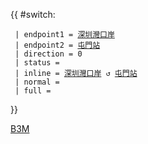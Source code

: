 {{ #switch: {{{format|}}}
  | endpoint1 = [[深圳灣口岸公共運輸交匯處|深圳灣口岸]]
  | endpoint2 = [[屯門碼頭公共運輸交匯處|屯門站]]
  | direction = 0
  | status =
  | inline = [[深圳灣口岸公共運輸交匯處|深圳灣口岸]] ↺ [[屯門站公共運輸交匯處|屯門站]]
  | normal =
  | full =
}}<noinclude>[[Category:城巴路線模板|B3M]]</noinclude>